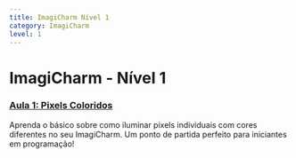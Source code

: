 ```yaml
---
title: ImagiCharm Nível 1
category: ImagiCharm
level: 1
---
```


# ImagiCharm - Nível 1

### [Aula 1: Pixels Coloridos](./L1-E1)
Aprenda o básico sobre como iluminar pixels individuais com cores diferentes no seu ImagiCharm. Um ponto de partida perfeito para iniciantes em programação!